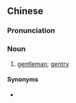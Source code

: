 ==Chinese==
{{zh-forms|s=士绅}}

===Pronunciation===
{{zh-pron
|m=shìshēn
|c=si6 san1
|mn=xm:sū-sin
|cat=n
}}

===Noun===
{{zh-noun}}

# [[gentleman]]; [[gentry]]

====Synonyms====
* {{zh-l|紳士}}